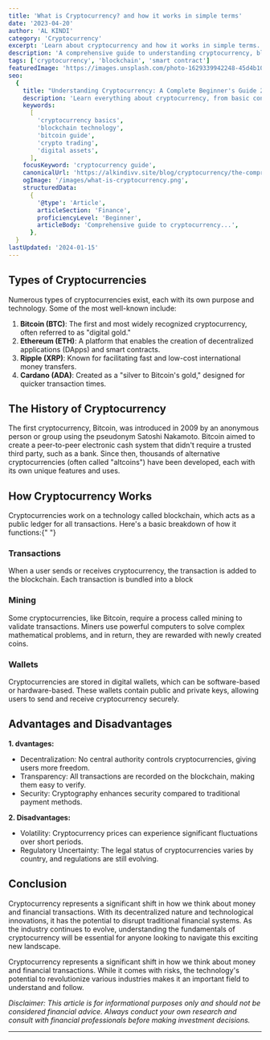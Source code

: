 ```yaml
---
title: 'What is Cryptocurrency? and how it works in simple terms'
date: '2023-04-20'
author: 'AL KINDI'
category: 'Cryptocurrency'
excerpt: 'Learn about cryptocurrency and how it works in simple terms.'
description: 'A comprehensive guide to understanding cryptocurrency, blockchain technology, and digital assets for beginners, including key concepts and practical applications.'
tags: ['cryptocurrency', 'blockchain', 'smart contract']
featuredImage: 'https://images.unsplash.com/photo-1629339942248-45d4b10c8c2f?q=80&w=2944&auto=format&fit=crop&ixlib=rb-4.0.3&ixid=M3wxMjA3fDB8MHxwaG90by1wYWdlfHx8fGVufDB8fHx8fA%3D%3D'
seo:
  {
    title: "Understanding Cryptocurrency: A Complete Beginner's Guide 2024",
    description: 'Learn everything about cryptocurrency, from basic concepts to advanced trading strategies. Perfect for beginners wanting to understand blockchain and digital assets.',
    keywords:
      [
        'cryptocurrency basics',
        'blockchain technology',
        'bitcoin guide',
        'crypto trading',
        'digital assets',
      ],
    focusKeyword: 'cryptocurrency guide',
    canonicalUrl: 'https://alkindivv.site/blog/cryptocurrency/the-comprehensive-guide-to-cryptocurrency',
    ogImage: '/images/what-is-cryptocurrency.png',
    structuredData:
      {
        '@type': 'Article',
        articleSection: 'Finance',
        proficiencyLevel: 'Beginner',
        articleBody: 'Comprehensive guide to cryptocurrency...',
      },
  }
lastUpdated: '2024-01-15'
---
```


## Types of Cryptocurrencies

Numerous types of cryptocurrencies exist, each with its own purpose and technology. Some of the most well-known include:

1. **Bitcoin (BTC)**: The first and most widely recognized cryptocurrency, often referred to as "digital gold."
2. **Ethereum (ETH)**: A platform that enables the creation of decentralized applications (DApps) and smart contracts.
3. **Ripple (XRP)**: Known for facilitating fast and low-cost international money transfers.
4. **Cardano (ADA)**: Created as a "silver to Bitcoin's gold," designed for quicker transaction times.

## The History of Cryptocurrency

The first cryptocurrency, Bitcoin, was introduced in 2009 by an anonymous person or group using the pseudonym Satoshi Nakamoto. <Accent>Bitcoin</Accent> aimed to create a peer-to-peer electronic cash system that didn't require a trusted third party, such as a bank. Since then, thousands of alternative cryptocurrencies (often called "altcoins") have been developed, each with its own unique features and uses.

## How Cryptocurrency Works

Cryptocurrencies work on a technology called blockchain, which acts as a public ledger for all transactions. Here's a basic breakdown of how it functions:{" "}

### Transactions

When a user sends or receives cryptocurrency, the transaction is added to the blockchain. Each transaction is bundled into a block

### Mining

Some cryptocurrencies, like Bitcoin, require a process called mining to validate transactions. Miners use powerful computers to solve complex mathematical problems, and in return, they are rewarded with newly created coins.

### Wallets

Cryptocurrencies are stored in digital wallets, which can be software-based or hardware-based. These wallets contain public and private keys, allowing users to send and receive cryptocurrency securely.

## Advantages and Disadvantages

**1. dvantages:**

- Decentralization: No central authority controls cryptocurrencies, giving users more freedom.
- Transparency: All transactions are recorded on the blockchain, making them easy to verify.
- Security: Cryptography enhances security compared to traditional payment methods.

**2. Disadvantages:**

- Volatility: Cryptocurrency prices can experience significant fluctuations over short periods.
- Regulatory Uncertainty: The legal status of cryptocurrencies varies by country, and regulations are still evolving.

## Conclusion

Cryptocurrency represents a significant shift in how we think about money and financial transactions. With its decentralized nature and technological innovations, it has the potential to disrupt traditional financial systems. As the industry continues to evolve, understanding the fundamentals of cryptocurrency will be essential for anyone looking to navigate this exciting new landscape.

Cryptocurrency represents a significant shift in how we think about money and financial transactions. While it comes with risks, the technology's potential to revolutionize various industries makes it an important field to understand and follow.

_Disclaimer: This article is for informational purposes only and should not be considered financial advice. Always conduct your own research and consult with financial professionals before making investment decisions._

---
